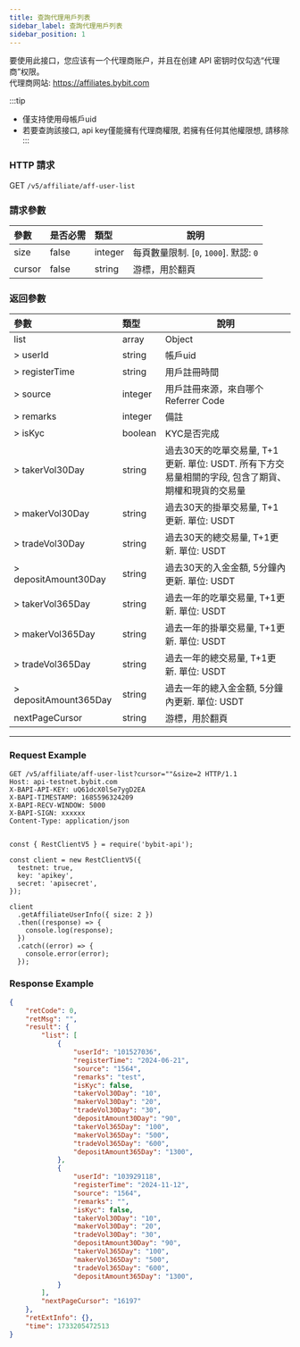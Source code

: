 ```yaml
---
title: 查詢代理用戶列表
sidebar_label: 查詢代理用戶列表
sidebar_position: 1
---
```


要使用此接口，您应该有一个代理商账户，并且在创建 API 密钥时仅勾选“代理商”权限。<br/>
代理商网站: https://affiliates.bybit.com

:::tip
* 僅支持使用母帳戶uid
* 若要查詢該接口, api key僅能擁有代理商權限, 若擁有任何其他權限想, 請移除
:::

### HTTP 請求
GET `/v5/affiliate/aff-user-list`

### 請求參數
| 參數 | 是否必需 | 類型 | 說明|
|:----- |:-------|:-----|------ |
|size |false |integer |每頁數量限制. [`0`, `1000`]. 默認: `0`|
|cursor |false |string |游標，用於翻頁|

### 返回參數
| 參數 | 類型 | 說明|
|:----- |:-----|----- |
|list |array |Object |
|> userId |string |帳戶uid |
|> registerTime |string |用戶註冊時間|
|> source |integer |用戶註冊來源，來自哪个Referrer Code |
|> remarks |integer |備註|
|> isKyc |boolean |KYC是否完成|
|> takerVol30Day |string |過去30天的吃單交易量, T+1更新. 單位: USDT. 所有下方交易量相關的字段, 包含了期貨、期權和現貨的交易量 |
|> makerVol30Day |string |過去30天的掛單交易量, T+1更新. 單位: USDT |
|> tradeVol30Day |string |過去30天的總交易量, T+1更新. 單位: USDT |
|> depositAmount30Day |string |過去30天的入金金額, 5分鐘內更新. 單位: USDT |
|> takerVol365Day |string |過去一年的吃單交易量, T+1更新. 單位: USDT |
|> makerVol365Day |string |過去一年的掛單交易量, T+1更新. 單位: USDT |
|> tradeVol365Day |string |過去一年的總交易量, T+1更新. 單位: USDT |
|> depositAmount365Day |string |過去一年的總入金金額, 5分鐘內更新. 單位: USDT |
|nextPageCursor |string |游標，用於翻頁 |

---

### Request Example

<Tabs groupId="programming-languages">
<TabItem value="http" label="HTTP">

```http
GET /v5/affiliate/aff-user-list?cursor=""&size=2 HTTP/1.1
Host: api-testnet.bybit.com
X-BAPI-API-KEY: uQ61dcX0lSe7ygD2EA
X-BAPI-TIMESTAMP: 1685596324209
X-BAPI-RECV-WINDOW: 5000
X-BAPI-SIGN: xxxxxx
Content-Type: application/json
```

</TabItem>
<TabItem value="python" label="Python">

```python

```

</TabItem>

<TabItem value="Node" label="Node.js">

```n4js
const { RestClientV5 } = require('bybit-api');

const client = new RestClientV5({
  testnet: true,
  key: 'apikey',
  secret: 'apisecret',
});

client
  .getAffiliateUserInfo({ size: 2 })
  .then((response) => {
    console.log(response);
  })
  .catch((error) => {
    console.error(error);
  });
```

</TabItem>
</Tabs>

### Response Example

```json
{
    "retCode": 0,
    "retMsg": "",
    "result": {
        "list": [
            {
                "userId": "101527036",
                "registerTime": "2024-06-21",
                "source": "1564",
                "remarks": "test",
                "isKyc": false,
                "takerVol30Day": "10",
                "makerVol30Day": "20",
                "tradeVol30Day": "30",
                "depositAmount30Day": "90",
                "takerVol365Day": "100",
                "makerVol365Day": "500",
                "tradeVol365Day": "600",
                "depositAmount365Day": "1300",
            },
            {
                "userId": "103929118",
                "registerTime": "2024-11-12",
                "source": "1564",
                "remarks": "",
                "isKyc": false,
                "takerVol30Day": "10",
                "makerVol30Day": "20",
                "tradeVol30Day": "30",
                "depositAmount30Day": "90",
                "takerVol365Day": "100",
                "makerVol365Day": "500",
                "tradeVol365Day": "600",
                "depositAmount365Day": "1300",
            }
        ],
        "nextPageCursor": "16197"
    },
    "retExtInfo": {},
    "time": 1733205472513
}
```
